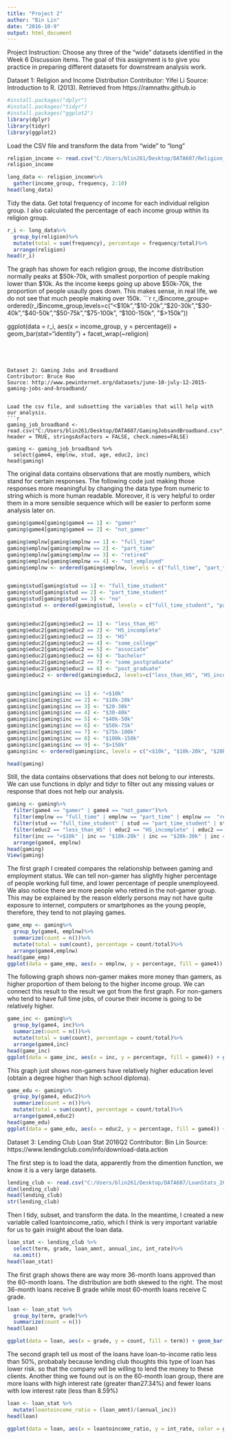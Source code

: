 ---
title: "Project 2"
author: "Bin Lin"
date: "2016-10-9"
output: html_document
---

Project Instruction: Choose any three of the “wide” datasets identified in the Week 6 Discussion items. 
The goal of this assignment is to give you practice in preparing different datasets for downstream analysis work.



Dataset 1: Religion and Income Distribution
Contributor: Yifei Li
Source: Introduction to R. (2013). Retrieved from https://ramnathv.github.io


```{r}
#install.packages("dplyr")
#install.packages("tidyr")
#install.packages("ggplot2")
library(dplyr)
library(tidyr)
library(ggplot2)
```


Load the CSV file and transform the data from "wide" to "long"
```{r}
religion_income <- read.csv("C:/Users/blin261/Desktop/DATA607/Religion_Income.csv", header = TRUE, stringsAsFactors = FALSE, check.names=FALSE)
religion_income

long_data <- religion_income%>%
  gather(income_group, frequency, 2:10)
head(long_data)
```


Tidy the data. Get total frequency of income for each individual religion group. I also calculated the percentage of each income group within its religion group.
```{r}
r_i <- long_data%>%
  group_by(religion)%>%
  mutate(total = sum(frequency), percentage = frequency/total)%>%
  arrange(religion)
head(r_i)
```


The graph has shown for each religion group, the income distribution normally peaks at $50k-70k, with smallest porportion of people making lower than $10k. As the income keeps going up above $50k-70k, the proportion of people usaully goes down. This makes sense, in real life, we do not see that much people making over 150k.  
```{r}
r_i$income_group<-ordered(r_i$income_group,levels=c("<$10k","$10-20k","$20-30k","$30-40k","$40-50k","$50-75k","$75-100k", "$100-150k", "$>150k"))

ggplot(data = r_i, aes(x = income_group, y = percentage)) + geom_bar(stat="identity") + facet_wrap(~religion) 
```




Dataset 2: Gaming Jobs and Broadband
Contributor: Bruce Hao
Source: http://www.pewinternet.org/datasets/june-10-july-12-2015-gaming-jobs-and-broadband/


Load the csv file, and subsetting the variables that will help with our analysis. 
```{r}
gaming_job_broadband <- read.csv("C:/Users/blin261/Desktop/DATA607/GamingJobsandBroadband.csv", header = TRUE, stringsAsFactors = FALSE, check.names=FALSE)

gaming <- gaming_job_broadband %>%
  select(game4, emplnw, stud, age, educ2, inc)
head(gaming)
```


The original data contains observations that are mostly numbers, which stand for certain responses. The following code just making those responses more meaningful by changing the data type from numeric to string which is more human readable. Moreover, it is very helpful to order them in a more sensible sequence which will be easier to perform some analysis later on. 
```{r}
gaming$game4[gaming$game4 == 1] <- "gamer"
gaming$game4[gaming$game4 == 2] <- "not_gamer"

gaming$emplnw[gaming$emplnw == 1] <- "full_time"
gaming$emplnw[gaming$emplnw == 2] <- "part_time"
gaming$emplnw[gaming$emplnw == 3] <- "retired"
gaming$emplnw[gaming$emplnw == 4] <- "not_employed"
gaming$emplnw <- ordered(gaming$emplnw, levels = c("full_time", "part_time", "retired", "not_employed"))


gaming$stud[gaming$stud == 1] <- "full_time_student"
gaming$stud[gaming$stud == 2] <- "part_time_student"
gaming$stud[gaming$stud == 3] <- "no"
gaming$stud <- ordered(gaming$stud, levels = c("full_time_student", "part_time_student", "no"))


gaming$educ2[gaming$educ2 == 1] <- "less_than_HS"
gaming$educ2[gaming$educ2 == 2] <- "HS_incomplete"
gaming$educ2[gaming$educ2 == 3] <- "HS"
gaming$educ2[gaming$educ2 == 4] <- "some_college"
gaming$educ2[gaming$educ2 == 5] <- "associate"
gaming$educ2[gaming$educ2 == 6] <- "bachelor"
gaming$educ2[gaming$educ2 == 7] <- "some_postgraduate"
gaming$educ2[gaming$educ2 == 8] <- "post_graduate"
gaming$educ2 <- ordered(gaming$educ2, levels=c("less_than_HS", "HS_incomplete", "HS", "some_college", "associate", "bachelor", "some_postgraduate", "post_graduate"))


gaming$inc[gaming$inc == 1] <- "<$10k"
gaming$inc[gaming$inc == 2] <- "$10k-20k"
gaming$inc[gaming$inc == 3] <- "$20-30k"
gaming$inc[gaming$inc == 4] <- "$30-40k"
gaming$inc[gaming$inc == 5] <- "$40k-50k"
gaming$inc[gaming$inc == 6] <- "$50k-75k"
gaming$inc[gaming$inc == 7] <- "$75k-100k"
gaming$inc[gaming$inc == 8] <- "$100k-150k"
gaming$inc[gaming$inc == 9] <- "$>150k"
gaming$inc <- ordered(gaming$inc, levels = c("<$10k", "$10k-20k", "$20k-30k", "$30k-40k", "$40k-50k", "$50k-75k", "$75k-100k", "$100k-150k", "$>150k"))

head(gaming)
```


Still, the data contains observations that does not belong to our interests. We can use functions in dplyr and tidyr to filter out  any missing values or response that does not help our analysis.
```{r}
gaming <- gaming%>%
  filter(game4 == "gamer" | game4 == "not_gamer")%>%
  filter(emplnw == "full_time" | emplnw == "part_time" | emplnw ==  "retired" | emplnw == "not_employed")%>%
  filter(stud == "full_time_student" | stud == "part_time_student" | stud == "no")%>%
  filter(educ2 == "less_than_HS" | educ2 == "HS_incomplete" | educ2 == "HS" | educ2 == "some_college" | educ2 == "associate" | educ2 == "bachelor" | educ2 == "some_postgraduate" | educ2 == "post_graduate")%>%
  filter(inc == "<$10k" | inc == "$10k-20k" | inc == "$20k-30k" | inc == "$30k-40k" | inc == "$40k-50k" | inc == "$50k-75k" | inc == "$75k-100k" | inc == "$100k-150k" | inc == "$>150k")%>%
  arrange(game4, emplnw)
head(gaming)
View(gaming)
```


The first graph I created compares the relationship between gaming and employment status. We can tell non-gamer has slightly higher percentage of people working full time, and lower percentage of people unemployeed. We also notice there are more people who retired in the not-gamer group. This may be explained by the reason elderly persons may not have quite exposure to internet, computers or smartphones as the young people, therefore, they tend to not playing games.  
```{r}
game_emp <- gaming%>%
  group_by(game4, emplnw)%>%
  summarize(count = n())%>%
  mutate(total = sum(count), percentage = count/total)%>%
  arrange(game4,emplnw)
head(game_emp)
ggplot(data = game_emp, aes(x = emplnw, y = percentage, fill = game4)) + geom_bar(stat="identity") + facet_wrap(~game4)
```


The following graph shows non-gamer makes more money than gamers, as higher proportion of them belong to the higher income group. We can connect this result to the result we got from the first graph. For non-gamers who tend to have full time jobs, of course their income is going to be relatively higher. 
```{r}
game_inc <- gaming%>%
  group_by(game4, inc)%>%
  summarize(count = n())%>%
  mutate(total = sum(count), percentage = count/total)%>%
  arrange(game4,inc)
head(game_inc)
ggplot(data = game_inc, aes(x = inc, y = percentage, fill = game4)) + geom_bar(stat="identity", position = "dodge")
```


This graph just shows non-gamers have relatively higher education level (obtain a degree higher than high school diploma). 
```{r}
game_edu <- gaming%>%
  group_by(game4, educ2)%>%
  summarize(count = n())%>%
  mutate(total = sum(count), percentage = count/total)%>%
  arrange(game4,educ2)
head(game_edu)
ggplot(data = game_edu, aes(x = educ2, y = percentage, fill = game4)) + geom_bar(stat="identity", position = "dodge")
```




Dataset 3: Lending Club Loan Stat 2016Q2
Contributor: Bin Lin
Source: https://www.lendingclub.com/info/download-data.action

The first step is to load the data, apparently from the dimention function, we know it is a very large datasets.
```{r}
lending_club <- read.csv("C:/Users/blin261/Desktop/DATA607/LoanStats_2016Q2.csv", header = TRUE, stringsAsFactors = FALSE)
dim(lending_club)
head(lending_club)
str(lending_club)
```


Then I tidy, subset, and transform the data. In the meantime, I created a new variable called loantoincome_ratio, which I think is very important variable for us to gain insight about the loan data.
```{r}
loan_stat <- lending_club %>%
  select(term, grade, loan_amnt, annual_inc, int_rate)%>%
  na.omit()
head(loan_stat)
```


The first graph shows there are way more 36-month loans approved than the 60-month loans. The distribution are both skewed to the right. The most 36-month loans receive B grade while most 60-month loans receive C grade. 
```{r}
loan <- loan_stat %>%
  group_by(term, grade)%>%
  summarize(count = n())
head(loan)

ggplot(data = loan, aes(x = grade, y = count, fill = term)) + geom_bar(stat="identity") + facet_wrap(~term)
```

The second graph tell us most of the loans have loan-to-income ratio less than 50%, probabaly because lending club thoughts this type of loan has lower risk. so that the company will be willing to lend the money to these clients. Another thing we found out is on the 60-month loan group, there are more loans with high interest rate (greater than27.34%) and fewer loans with low interest rate (less than 8.59%)
```{r}
loan <- loan_stat %>%
  mutate(loantoincome_ratio = (loan_amnt)/(annual_inc))
head(loan)

ggplot(data = loan, aes(x = loantoincome_ratio, y = int_rate, color = grade)) + geom_point(stat="identity") + facet_wrap(~term) + xlim(0, 1)
```

